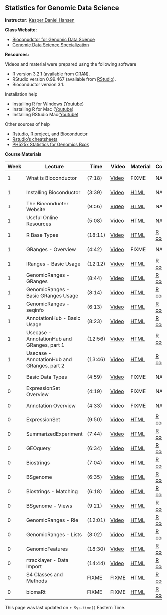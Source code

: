 ## Statistics for Genomic Data Science

**Instructor:** [Kasper Daniel Hansen](http://www.hansenlab.org/)


**Class Website:**

* [Bioconudctor for Genomic Data Science](https://www.coursera.org/course/genbioconductor)
* [Genomic Data Science Specialization](https://www.coursera.org/specialization/genomics/41)


**Resources:**

Videos and material were prepared using the following software

- R version 3.2.1 (available from [CRAN](https://cran.r-project.org/)).
- RStudio version 0.99.467 (available from [RStudio](https://www.rstudio.org)).
- Bioconductor version 3.1.

Installation help

- Installing R for Windows ([Youtube](https://youtu.be/Ohnk9hcxf9M))
- Installing R for Mac ([Youtube](https://youtu.be/uxuuWXU-7UQ))
- Installing RStudio Mac([Youtube](https://youtu.be/bM7Sfz-LADM))

Other sources of help

- [Rstudio](http://www.rstudio.com/), [R project](http://www.r-project.org/), and [Bioconductor](http://bioconductor.org/)
- [Rstudio's cheatsheets](http://www.rstudio.com/resources/cheatsheets/) 
- [PH525x Statistics for Genomics Book](http://genomicsclass.github.io/book/)

**Course Materials**

| Week  | Lecture |  Time | Video | Material | Code | Source |
|---|---|---|---|---|--|--|
| 1 | What is Bioconductor | (7:18) | [Video](dropbox/Drive/BiocIntro_What_is_Bioconductor_version1.mp4) | FIXME | NA | [Google Slides](https://docs.google.com/presentation/d/1rPKLk9tTfoLkRl-PyaboJ4wHTsLhmm2ukBRxOmJg4Kk/edit?usp=sharing) |
| 1 | Installing Bioconductor | (3:39) | [Video](dropbox/Videos/BiocIntro_Installing_Bioconductor_version1.mp4) | [H1ML](week1/Install_Bioconductor.html) | NA | [R markdown](week1/Install_Bioconductor.Rmd) |
| 1 | The Bioconductor Website | (9:56) | [Video](dropbox/Videos/BiocIntro_Bioconductor_Website_version1.mp4) | [HTML](week1/Online_Resources.html) | NA | [R markdown](week1/Online_Resources.Rmd) |
| 1 | Useful Online Resources | (5:08) | [Video](dropbox/Videos/BiocIntro_OnlineResources_version1.mp4) | [HTML](week1/Online_Resources.html) | NA | [R markdown](week1/Online_Resources.Rmd) |
| 1 | R Base Types | (18:11) | [Video](dropbox/Videos/BiocIntro_R_Base_Types_version1.mp4) | [HTML](week1/R_Base_Types.html) | [R code](week1/R_base_Types.R) | [R markdown](week1/R_Base_Types.Rmd) |
| 1 | GRanges - Overview | (4:42) | [Video](dropbox/Drive/BiocIntro_Granges_Overview_version1.mp4) | FIXME | NA | [Google Slides](https://docs.google.com/presentation/d/1ETjUipnle-Ps7k8gFGvJIXJ85D_Vjs9qNxNk2KeeaAI/edit?usp=sharing) |
| 1 | IRanges - Basic Usage | (12:12) | [Video](dropbox/Videos/BiocIntro_IRanges_Basic_version1.mp4) | [HTML](week1/IRanges_Basic.html) | [R code](week1/IRanges_Basic.R) | [R markdown](week1/IRanges_Basic.Rmd) |
| 1 | GenomicRanges - GRanges | (8:44) | [Video](dropbox/Videos/BiocIntro_GenomicRanges_GRanges_version1.mp4) | [HTML](week1/GenomicRanges_GRanges.html) | [R code](week1/GenomicRanges_GRanges.R) | [R markdown](week1/GenomicRanges_GRanges.Rmd) |
| 1 | GenomicRanges - Basic GRanges Usage | (8:14) | [Video](dropbox/Videos/BiocIntro_GenomicRanges_GRanges_Usage_version1.mp4) | [HTML](week1/GenomicRanges_GRanges_Usage.html) | [R code](week1/GenomicRanges_GRanges_Usage.R) | [R markdown](week1/GenomicRanges_GRanges_Usage.Rmd) |
| 1 | GenomicRanges - seqinfo | (6:13) | [Video](dropbox/Videos/BiocIntro_GenomicRanges_seqinfo_version1.mp4) | [HTML](week1/GenomicRanges_seqinfo.html) | [R code](week1/GenomicRanges_seqinfo.R) | [R markdown](week1/GenomicRanges_seqinfo.Rmd) |
| 1 | AnnotationHub - Basic Usage | (8:23) | [Video](dropbox/Videos/BiocIntro_AnnotationHub_version1.mp4) | [HTML](week1/AnnotationHub.html) | [R code](week1/AnnotationHub.R) | [R markdown](week1/AnnotationHub.Rmd) |
| 1 | Usecase - AnnotationHub and GRanges, part 1 | (12:56) | [Video](dropbox/Videos/BiocIntro_Usecase_AnnotationHub_GRanges_Part1_version1.mp4) | [HTML](week1/Usecase_AnnotationHub_GRanges.html) | [R code](week1/Usecase_AnnotationHub_GRanges.R) | [R markdown](week1/Usecase_AnnotationHub_GRanges.Rmd) |
| 1 | Usecase - AnnotationHub and GRanges, part 2 | (13:46) | [Video](dropbox/Videos/BiocIntro_Usecase_AnnotationHub_GRanges_Part2_version1.mp4) | [HTML](week1/Usecase_AnnotationHub_GRanges.html) | [R code](week1/Usecase_AnnotationHub_GRanges.R) | [R markdown](week1/Usecase_AnnotationHub_GRanges.Rmd) |
| 0 | Basic Data Types | (4:59) | [Video](dropbox/Drive/BiocIntro_Basic_Data_Types.mp) | FIXME | NA | [Google Slides](https://docs.google.com/presentation/d/1GidGTxreaffyutdpy4vKcmKdWc-z1KYsWbxihTorI_8/edit?usp=sharing) |
| 0 | ExpressionSet Overview | (4:19) | [Video](dropbox/Drive/BiocIntro_ExpressionSet_Overview_version1.mp4) | FIXME | NA |[Google Slides](https://docs.google.com/presentation/d/1ouDEq37R5ReiuLgfSm7c3lexceIovy5IUac9jfYX1L8/edit?usp=sharing) |
| 0 | Annotation Overview | (4:33) | [Video](dropbox/Drive/BiocIntro_Annotation_Overview_version1.mp4) | FIXME | NA | [Google Slides](https://docs.google.com/presentation/d/14-uvs23suNXr8-xZRDcreo_Ws01VKCLCUy-q99Gf_hc/edit?usp=sharing) |
| 0 | ExpressionSet | (9:50) | [Video](dropbox/Videos/BiocIntro_ExpressionSet_version1.mp4) | [HTML](week2/ExpressionSet.html) | [R code](week2/ExpressionSet.R) | [R markdown](week2/ExpressionSet.Rmd) |
| 0 | SummarizedExperiment | (7:44) | [Video](dropbox/Videos/BiocIntro_SummarizedExperiment_version1.mp4) | [HTML](week2/SummarizedExperiment.html) | [R code](week2/SummarizedExperiment.R) | [R markdown](week2/SummarizedExperiment.Rmd) |
| 0 | GEOquery | (6:34) | [Video](dropbox/Videos/BiocIntro_GEOquery_version1.mp4) | [HTML](week2/GEOquery.html) | [R code](week2/GEOquery.R) | [R markdown](week2/GEOquery.Rmd) |
| 0 | Biostrings | (7:04) | [Video](dropbox/Videos/BiocIntro_Biostrings_version1.mp4) | [HTML](week2/Biostrings.html) | [R code](week2/Biostrings.R) | [R markdown](week2/Biostrings.Rmd) |
| 0 | BSgenome | (6:35) | [Video](dropbox/Videos/BiocIntro_BSgenome_version1.mp4) | [HTML](week2/BSgenome.html) | [R code](week2/BSgenome.R) | [R markdown](week2/BSgenome.Rmd) |
| 0 | Biostrings - Matching | (6:18) | [Video](dropbox/Videos/BiocIntro_Biostrings_Matching_version1.mp4) | [HTML](week2/Biostrings_Matching.html) | [R code](week2/Biostrings_Matching.R) | [R markdown](week2/Biostrings_Matching.Rmd) |
| 0 | BSgenome - Views | (9:21) | [Video](dropbox/Videos/BiocIntro_BSgenome_Views_version1.mp4) | [HTML](week2/BSgenome_Views.html) | [R code](week2/BSgenome_Views.R) | [R markdown](week2/BSgenome_Views.Rmd) |
| 0 | GenomicRanges - Rle | (12:01) | [Video](dropbox/Videos/BiocIntro_GenomicRanges_Rle_version1.mp4) | [HTML](week2/GenomicRanges_Rle.html) | [R code](week2/GenomicRanges_Rle.R) | [R markdown](week2/GenomicRanges_Rle.Rmd) |
| 0 | GenomicRanges - Lists | (8:02) | [Video](dropbox/Videos/BiocIntro_GenomicRanges_Lists_version1.mp4) | [HTML](week2/GenomicRanges_Lists.html) | [R code](week2/GenomicRanges_Lists.R) | [R markdown](week2/GenomicRanges_Lists.Rmd) |
| 0 | GenomicFeatures | (18:30) | [Video](dropbox/Videos/BiocIntro_GenomicFeatures_version1.mp4) | [HTML](week2/GenomicFeatures.html) | [R code](week2/GenomicFeatures.R) | [R markdown](week2/GenomicFeatures.Rmd) |
| 0 | rtracklayer - Data Import | (14:44) | [Video](dropbox/Videos/BiocIntro_rtracklayer_Import_version1.mp4) | [HTML](week2/rtracklayer_Import.html) | [R code](week2/rtracklayer_Import.R) | [R markdown](week2/rtracklayer_Import.Rmd) |
| 0 | S4 Classes and Methods | FIXME | FIXME | [HTML](week2/R_S4.html) | [R code](week2/R_S4.R) | [R markdown](week2/R_S4.Rmd) |
| 0 | biomaRt | FIXME | FIXME | [HTML](week2/biomaRt.html) | [R code](week2/biomaRt.R) | [R markdown](week2/biomaRt.Rmd) |



This page was last updated on `r Sys.time()` Eastern Time.
